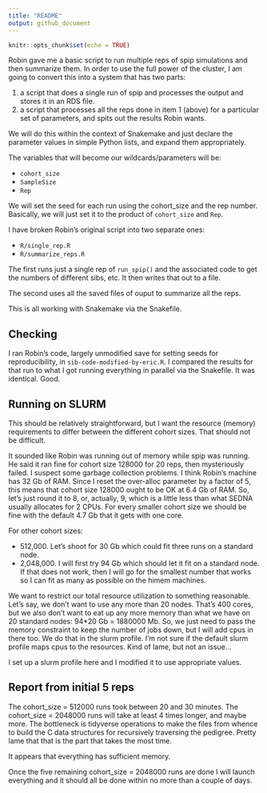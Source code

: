 ```yaml
---
title: "README"
output: github_document
---
```


```r
knitr::opts_chunk$set(echo = TRUE)
```

Robin gave me a basic script to run multiple reps of
spip simulations and then summarize them.  In order to
use the full power of the cluster, I am going to convert
this into a system that has two parts:

1. a script that does a single run of spip and processes the
output and stores it in an RDS file.
2. a script that processes all the reps done in item 1 (above)
for a particular
set of parameters, and spits out the results Robin wants.

We will do this within the context of Snakemake and just
declare the parameter values in simple Python lists, and expand
them appropriately.


The variables that will become our wildcards/parameters will be:

- `cohort_size`
- `SampleSize`
-  `Rep`

We will set the seed for each run using the cohort_size and the rep number.
Basically, we will just set it to the product of `cohort_size` and `Rep`.

I have broken Robin's original script into two separate ones:

- `R/single_rep.R`
- `R/summarize_reps.R`


The first runs just a single rep of `run_spip()` and the associated code
to get the numbers of different sibs, etc.  It then writes that out
to a file.

The second uses all the saved files of ouput to summarize all the reps.

This is all working with Snakemake via the Snakefile.

## Checking

I ran Robin's code, largely unmodified save for setting seeds for reproducibility, in
`sib-code-modified-by-eric.R`.  I compared the results for that run to what I got
running everything in parallel via the Snakefile.  It was identical.  Good.

## Running on SLURM

This should be relatively straightforward, but I want the resource (memory)
requirements to differ between the different cohort sizes. That should not
be difficult.

It sounded like Robin was running out of memory while spip was running.
He said it ran fine for cohort size 128000 for 20 reps, then mysteriously failed.
I suspect some garbage collection problems.  I think Robin's machine has 32 Gb of RAM.
Since I reset the over-alloc parameter by a factor of 5, this means that cohort
size 128000 ought to be OK at 6.4 Gb of RAM.  So, let's just round it to 8, or, actually,
9, which is a little less than what SEDNA usually allocates for 2 CPUs.  For every smaller
cohort size we should be fine with the default 4.7 Gb that it gets with one core.  

For other cohort sizes:

- 512,000.  Let's shoot for 30 Gb which could fit three runs on a standard node.
- 2,048,000. I will first try 94 Gb which should let it fit on a standard node. If
that does not work, then I will go for the smallest number that works so I can fit as many as possible on the himem machines.

We want to restrict our total resource utilization to something reasonable.
Let's say, we don't want to use any more than 20 nodes.  That's 400 cores,
but we also don't want to eat up any more memory than what we have on
20 standard nodes: 94*20 Gb = 1880000 Mb.  So, we just need to pass the memory
constraint to keep the number of jobs down, but I will add cpus in there too.
We do that in the slurm profile. I'm not sure if the default slurm profile maps
cpus to the resources.  Kind of lame, but not an issue...

I set up a slurm profile here and I modified it to use appropriate values.

## Report from initial 5 reps

The cohort_size = 512000 runs took between 20 and 30 minutes. 
The cohort_size = 2048000 runs will take at least 4 times longer, and maybe more.  The bottleneck
is tidyverse operations to make the files from whence to build the C data structures
for recursively traversing the pedigree.  Pretty lame that that is the part that takes
the most time.  

It appears that everything has sufficient memory.

Once the five remaining cohort_size = 2048000 runs are done I will launch everything and it should all be done within no more than a couple of days.



